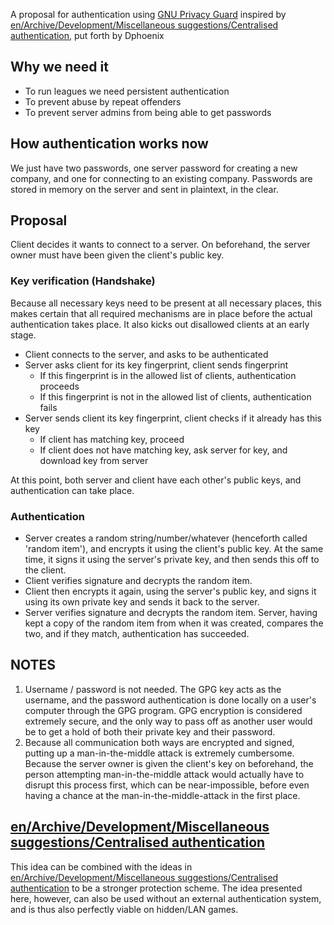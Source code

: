 {{en/Obsolete}}

A proposal for authentication using [http://gnupg.org/ GNU Privacy Guard] inspired by [[en/Archive/Development/Miscellaneous suggestions/Centralised authentication]], put forth by Dphoenix

== Why we need it ==

* To run leagues we need persistent authentication
* To prevent abuse by repeat offenders
* To prevent server admins from being able to get passwords

== How authentication works now ==

We just have two passwords, one server password for creating a new company, and one for connecting to an existing company. Passwords are stored in memory on the server and sent in plaintext, in the clear.

== Proposal ==

Client decides it wants to connect to a server. On beforehand, the server owner must have been given the client's public key.

=== Key verification (Handshake) ===

Because all necessary keys need to be present at all necessary places, this makes certain that all required mechanisms are in place before the actual authentication takes place. It also kicks out disallowed clients at an early stage.

* Client connects to the server, and asks to be authenticated
* Server asks client for its key fingerprint, client sends fingerprint
** If this fingerprint is in the allowed list of clients, authentication proceeds
** If this fingerprint is not in the allowed list of clients, authentication fails
* Server sends client its key fingerprint, client checks if it already has this key
** If client has matching key, proceed
** If client does not have matching key, ask server for key, and download key from server

At this point, both server and client have each other's public keys, and authentication can take place.

=== Authentication ===

* Server creates a random string/number/whatever (henceforth called 'random item'), and encrypts it using the client's public key. At the same time, it signs it using the server's private key, and then sends this off to the client.
* Client verifies signature and decrypts the random item.
* Client then encrypts it again, using the server's public key, and signs it using its own private key and sends it back to the server.
* Server verifies signature and decrypts the random item. Server, having kept a copy of the random item from when it was created, compares the two, and if they match, authentication has succeeded.

== NOTES ==

# Username / password is not needed. The GPG key acts as the username, and the password authentication is done locally on a user's computer through the GPG program. GPG encryption is considered extremely secure, and the only way to pass off as another user would be to get a hold of both their private key and their password.
# Because all communication both ways are encrypted and signed, putting up a man-in-the-middle attack is extremely cumbersome. Because the server owner is given the client's key on beforehand, the person attempting man-in-the-middle attack would actually have to disrupt this process first, which can be near-impossible, before even having a chance at the man-in-the-middle-attack in the first place.

== [[en/Archive/Development/Miscellaneous suggestions/Centralised authentication]] ==

This idea can be combined with the ideas in [[en/Archive/Development/Miscellaneous suggestions/Centralised authentication]] to be a stronger protection scheme. The idea presented here, however, can also be used without an external authentication system, and is thus also perfectly viable on hidden/LAN games.

